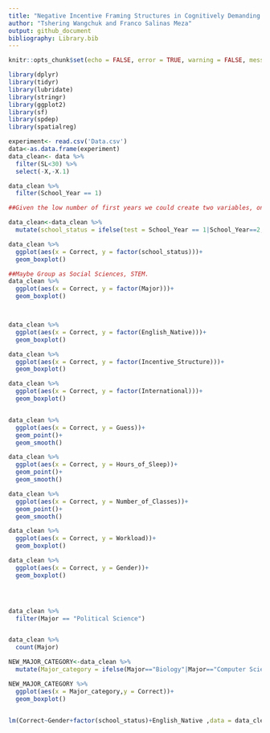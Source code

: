 ```yaml
---
title: "Negative Incentive Framing Structures in Cognitively Demanding Tasks"
author: "Tshering Wangchuk and Franco Salinas Meza"
output: github_document
bibliography: Library.bib
---
```


```r
knitr::opts_chunk$set(echo = FALSE, error = TRUE, warning = FALSE, message = FALSE)

library(dplyr)
library(tidyr)
library(lubridate)
library(stringr)
library(ggplot2)
library(sf)
library(spdep)
library(spatialreg)
```

```r
experiment<- read.csv('Data.csv')
data<-as.data.frame(experiment)
data_clean<- data %>% 
  filter(SL<30) %>% 
  select(-X,-X.1) 
```

```r

data_clean %>% 
  filter(School_Year == 1)

##Given the low number of first years we could create two variables, one that it lower and upper classmen 

data_clean<-data_clean %>% 
  mutate(school_status = ifelse(test = School_Year == 1|School_Year==2, yes = "Underclassmen",no = "Upperclassmen"))

data_clean %>% 
  ggplot(aes(x = Correct, y = factor(school_status)))+
  geom_boxplot()

##Maybe Group as Social Sciences, STEM. 
data_clean %>% 
  ggplot(aes(x = Correct, y = factor(Major)))+
  geom_boxplot()



data_clean %>% 
  ggplot(aes(x = Correct, y = factor(English_Native)))+
  geom_boxplot()

data_clean %>% 
  ggplot(aes(x = Correct, y = factor(Incentive_Structure)))+
  geom_boxplot()

data_clean %>% 
  ggplot(aes(x = Correct, y = factor(International)))+
  geom_boxplot()


data_clean %>% 
  ggplot(aes(x = Correct, y = Guess))+
  geom_point()+
  geom_smooth()

data_clean %>% 
  ggplot(aes(x = Correct, y = Hours_of_Sleep))+
  geom_point()+
  geom_smooth()

data_clean %>% 
  ggplot(aes(x = Correct, y = Number_of_Classes))+
  geom_point()+
  geom_smooth()

data_clean %>% 
  ggplot(aes(x = Correct, y = Workload))+
  geom_boxplot()

data_clean %>% 
  ggplot(aes(x = Correct, y = Gender))+
  geom_boxplot()




data_clean %>% 
  filter(Major == "Political Science")


data_clean %>% 
  count(Major)

NEW_MAJOR_CATEGORY<-data_clean %>% 
  mutate(Major_category = ifelse(Major=="Biology"|Major=="Computer Science"|Major=="Geology"|Major=="Neuroscience"|Major=="Statistics","Stem","Social Science")) 

NEW_MAJOR_CATEGORY %>% 
  ggplot(aes(x = Major_category,y = Correct))+
  geom_boxplot()


lm(Correct~Gender+factor(school_status)+English_Native ,data = data_clean)
```

